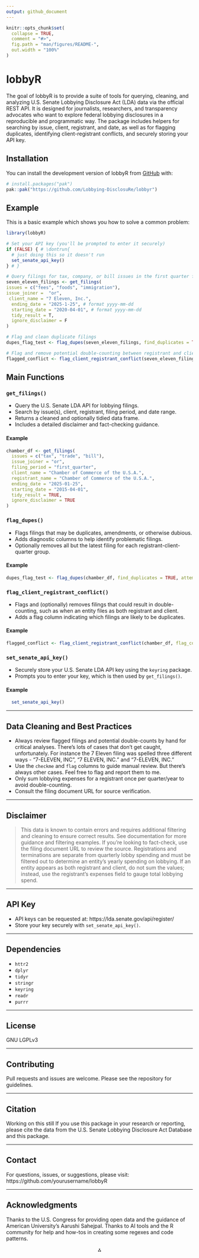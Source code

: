 ```yaml
---
output: github_document
---
```


<!-- README.md is generated from README.Rmd. Please edit that file -->

```r
knitr::opts_chunk$set(
  collapse = TRUE,
  comment = "#>",
  fig.path = "man/figures/README-",
  out.width = "100%"
)
```

# lobbyR

<!-- badges: start -->
<!-- badges: end -->

The goal of lobbyR is to provide a suite of tools for querying, cleaning, and analyzing U.S. Senate Lobbying Disclosure Act (LDA) data via the official REST API. It is designed for journalists, researchers, and transparency advocates who want to explore federal lobbying disclosures in a reproducible and programmatic way. The package includes helpers for searching by issue, client, registrant, and date, as well as for flagging duplicates, identifying client-registrant conflicts, and securely storing your API key.

## Installation

You can install the development version of lobbyR from [GitHub](https://github.com/Lobbying-DisclosuRe/lobbyr) with:

``` r
# install.packages("pak")
pak::pak("https://github.com/Lobbying-DisclosuRe/lobbyr")
```

## Example

This is a basic example which shows you how to solve a common problem:

```r
library(lobbyR)

# Set your API key (you'll be prompted to enter it securely)
if (FALSE) { # \dontrun{
  # just doing this so it doesn't run
  set_senate_api_key()
} # }

# Query filings for tax, company, or bill issues in the first quarter for a specific client/registrant
seven_eleven_filings <- get_filings(
issues = c("fees", "foods", "immigration"),
issue_joiner =  "or",
 client_name = "7 Eleven, Inc.",
  ending_date = "2025-1-25", # format yyyy-mm-dd
  starting_date = "2020-04-01", # format yyyy-mm-dd
  tidy_result = T,
  ignore_disclaimer = F
)

# Flag and clean duplicate filings
dupes_flag_test <- flag_dupes(seven_eleven_filings, find_duplicates = TRUE, attempt_cleaning = TRUE)

# Flag and remove potential double-counting between registrant and client
flagged_conflict <- flag_client_registrant_conflict(seven_eleven_filings, flag_conflict = TRUE, clean_doublecounts = TRUE)

```

## Main Functions

### `get_filings()`

- Query the U.S. Senate LDA API for lobbying filings.
- Search by issue(s), client, registrant, filing period, and date range.
- Returns a cleaned and optionally tidied data frame.
- Includes a detailed disclaimer and fact-checking guidance.


#### Example


```r

chamber_df <- get_filings(
  issues = c("tax", "trade", "bill"),
  issue_joiner = "or",
  filing_period = "first_quarter",
  client_name = "Chamber of Commerce of the U.S.A.",
  registrant_name = "Chamber of Commerce of the U.S.A.",
  ending_date = "2025-01-25",
  starting_date = "2015-04-01",
  tidy_result = TRUE,
  ignore_disclaimer = TRUE
)


```


### `flag_dupes()`

- Flags filings that may be duplicates, amendments, or otherwise dubious.
- Adds diagnostic columns to help identify problematic filings.
- Optionally removes all but the latest filing for each registrant-client-quarter group.


#### Example

```r
dupes_flag_test <- flag_dupes(chamber_df, find_duplicates = TRUE, attempt_cleaning = TRUE)

```



### `flag_client_registrant_conflict()`

- Flags and (optionally) removes filings that could result in double-counting, such as when an entity files as both registrant and client.
- Adds a flag column indicating which filings are likely to be duplicates.


#### Example

```r
flagged_conflict <- flag_client_registrant_conflict(chamber_df, flag_conflict = TRUE, clean_doublecounts = TRUE)

```


### `set_senate_api_key()`

- Securely store your U.S. Senate LDA API key using the `keyring` package.
- Prompts you to enter your key, which is then used by `get_filings()`.


#### Example

```r

  set_senate_api_key()

```

---

## Data Cleaning and Best Practices

- Always review flagged filings and potential double-counts by hand for critical analyses. There's lots of cases that don't get caught, unfortunately. For instance the 7 Eleven filing was spelled three different ways - "7-ELEVEN, INC", 	"7 ELEVEN, INC." and "7-ELEVEN, INC." 
- Use the `checkme` and `flag` columns to guide manual review. But there's always other cases. Feel free to flag and report them to me. 
- Only sum lobbying expenses for a registrant once per quarter/year to avoid double-counting.
- Consult the filing document URL for source verification.

---

## Disclaimer

> This data is known to contain errors and requires additional filtering and cleaning to ensure correct results. See documentation for more guidance and filtering examples. If you're looking to fact-check, use the filing document URL to review the source. Registrations and terminations are separate from quarterly lobby spending and must be filtered out to determine an entity's yearly spending on lobbying. If an entity appears as both registrant and client, do not sum the values; instead, use the registrant's expenses field to gauge total lobbying spend.

---

## API Key

- API keys can be requested at: https://lda.senate.gov/api/register/
- Store your key securely with `set_senate_api_key()`.

---

## Dependencies

- `httr2`
- `dplyr`
- `tidyr`
- `stringr`
- `keyring`
- `readr`
- `purrr`

---

## License

GNU LGPLv3

---

## Contributing

Pull requests and issues are welcome. Please see the repository for guidelines.

---

## Citation
Working on this still
If you use this package in your research or reporting, please cite the data from the U.S. Senate Lobbying Disclosure Act Database and this package.

---

## Contact

For questions, issues, or suggestions, please visit: https://github.com/yourusername/lobbyR

---

## Acknowledgments

Thanks to the U.S. Congress for providing open data and the guidance of American University's Aarushi Sahejpal. Thanks to AI tools and the R community for help and how-tos in creating some regexes and code patterns.

<div style="text-align: center">⁂</div>
